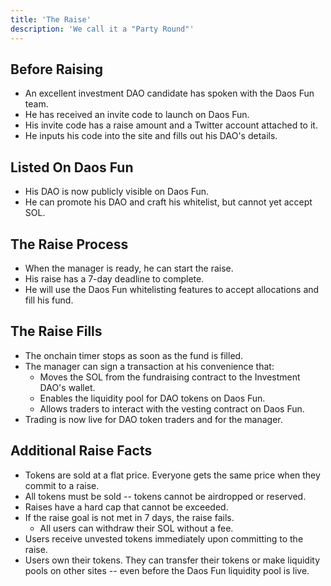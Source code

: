 ```yaml
---
title: 'The Raise'
description: 'We call it a "Party Round"'
---
```


## Before Raising
- An excellent investment DAO candidate has spoken with the Daos Fun team. 
- He has received an invite code to launch on Daos Fun. 
- His invite code has a raise amount and a Twitter account attached to it. 
- He inputs his code into the site and fills out his DAO's details. 

## Listed On Daos Fun
- His DAO is now publicly visible on Daos Fun.
- He can promote his DAO and craft his whitelist, but cannot yet accept SOL.  

## The Raise Process
- When the manager is ready, he can start the raise. 
- His raise has a 7-day deadline to complete. 
- He will use the Daos Fun whitelisting features to accept allocations and fill his fund. 

## The Raise Fills
- The onchain timer stops as soon as the fund is filled. 
- The manager can sign a transaction at his convenience that:
  - Moves the SOL from the fundraising contract to the Investment DAO's wallet.
  - Enables the liquidity pool for DAO tokens on Daos Fun.
  - Allows traders to interact with the vesting contract on Daos Fun. 
- Trading is now live for DAO token traders and for the manager.

## Additional Raise Facts
- Tokens are sold at a flat price. Everyone gets the same price when they commit to a raise.
- All tokens must be sold -- tokens cannot be airdropped or reserved. 
- Raises have a hard cap that cannot be exceeded.
- If the raise goal is not met in 7 days, the raise fails. 
  - All users can withdraw their SOL without a fee. 
- Users receive unvested tokens immediately upon committing to the raise. 
- Users own their tokens. They can transfer their tokens or make liquidity pools on other sites -- even before the Daos Fun liquidity pool is live.
